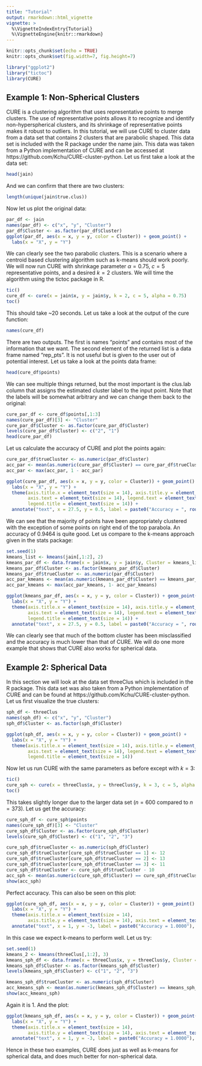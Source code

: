 ```yaml
---
title: "Tutorial"
output: rmarkdown::html_vignette
vignette: >
  %\VignetteIndexEntry{Tutorial}
  %\VignetteEngine{knitr::rmarkdown}
---
```


```r
knitr::opts_chunk$set(echo = TRUE)
knitr::opts_chunk$set(fig.width=7, fig.height=7) 
```

```r
library("ggplot2")
library("tictoc")
library(CURE)
```

## Example 1: Non-Spherical Clusters

CURE is a clustering algorithm that uses representative points to merge clusters. 
The use of representative points allows it to recognize and identify non-hyperspherical
clusters, and its shrinkage of representative points makes it robust to outliers.
In this tutorial, we will use CURE to cluster data from a data set that contains 
2 clusters that are parabolic shaped. This data set is included with the R package
under the name jain. This data was taken from a Python implementation of CURE and can 
be accessed at https://github.com/Kchu/CURE-cluster-python. Let us first take a look 
at the data set:

```r
head(jain)
```

And we can confirm that there are two clusters:

```r
length(unique(jain$true.clus))
```

Now let us plot the original data:

```r
par_df <- jain
names(par_df) <- c("x", "y", "Cluster")
par_df$Cluster <- as.factor(par_df$Cluster)
ggplot(par_df, aes(x = x, y = y, color = Cluster)) + geom_point() +
  labs(x = "X", y = "Y")
```

We can clearly see the two parabolic clusters. This is a scenario where a centroid
based clustering algorithm such as k-means should work poorly. We will now run 
CURE with shrinkage parameter $\alpha = 0.75$, $c = 5$ representative points, and 
a desired $k = 2$ clusters. We will time the algorithm using the tictoc package in R.

```r
tic()
cure_df <- cure(x = jain$x, y = jain$y, k = 2, c = 5, alpha = 0.75)
toc()
```

This should take ~20 seconds. Let us take a look at the output of the cure function:

```r
names(cure_df)
```

There are two outputs. The first is names "points" and contains most of the information
that we want. The second element of the returned list is a data frame named "rep_pts".
It is not useful but is given to the user out of potential interest. Let us take a look
at the points data frame:

```r
head(cure_df$points)
```

We can see multiple things returned, but the most important is the clus.lab column
that assigns the estimated cluster label to the input point. Note that the labels
will be somewhat arbitrary and we can change them back to the original:

```r
cure_par_df <- cure_df$points[,1:3]
names(cure_par_df)[3] <- "Cluster"
cure_par_df$Cluster <- as.factor(cure_par_df$Cluster)
levels(cure_par_df$Cluster) <- c("2", "1")
head(cure_par_df)
```

Let us calculate the accuracy of CURE and plot the points again:

```r
cure_par_df$trueCluster <- as.numeric(par_df$Cluster)
acc_par <- mean(as.numeric(cure_par_df$Cluster) == cure_par_df$trueCluster)
acc_par <- max(acc_par, 1 - acc_par)

ggplot(cure_par_df, aes(x = x, y = y, color = Cluster)) + geom_point() +
  labs(x = "X", y = "Y") + 
  theme(axis.title.x = element_text(size = 14), axis.title.y = element_text(size = 14), 
        axis.text = element_text(size = 14), legend.text = element_text(size = 14), 
        legend.title = element_text(size = 14)) +
  annotate("text", x = 27.5, y = 0.5, label = paste0("Accuracy = ", round(acc_par, 4)), size = 14/.pt)
```

We can see that the majority of points have been appropriately clustered with 
the exception of some points on right end of the top parabola. An accuracy of
0.9464 is quite good. Let us compare to the k-means approach given in the 
stats package:

```r
set.seed(1)
kmeans_list <- kmeans(jain[,1:2], 2)
kmeans_par_df <- data.frame(x = jain$x, y = jain$y, Cluster = kmeans_list$cluster)
kmeans_par_df$Cluster <- as.factor(kmeans_par_df$Cluster)
kmeans_par_df$trueCluster <- as.numeric(par_df$Cluster)
acc_par_kmeans <- mean(as.numeric(kmeans_par_df$Cluster) == kmeans_par_df$trueCluster)
acc_par_kmeans <- max(acc_par_kmeans, 1- acc_par_kmeans)

ggplot(kmeans_par_df, aes(x = x, y = y, color = Cluster)) + geom_point() +
  labs(x = "X", y = "Y") +
  theme(axis.title.x = element_text(size = 14), axis.title.y = element_text(size = 14), 
        axis.text = element_text(size = 14), legend.text = element_text(size = 14), 
        legend.title = element_text(size = 14)) +
  annotate("text", x = 27.5, y = 0.5, label = paste0("Accuracy = ", round(acc_par_kmeans, 4)), size = 14/.pt)

```

We can clearly see that much of the bottom cluster has been misclassified and 
the accuracy is much lower than that of CURE. We will do one more example that
shows that CURE also works for spherical data.

## Example 2: Spherical Data

In this section we will look at the data set threeClus which is included in the 
R package. This data set was also taken from a Python implementation of CURE and 
can be found at https://github.com/Kchu/CURE-cluster-python. Let us first visualize 
the true clusters:

```r
sph_df <- threeClus
names(sph_df) <- c("x", "y", "Cluster")
sph_df$Cluster <- as.factor(sph_df$Cluster)

ggplot(sph_df, aes(x = x, y = y, color = Cluster)) + geom_point() +
  labs(x = "X", y = "Y") + 
  theme(axis.title.x = element_text(size = 14), axis.title.y = element_text(size = 14), 
        axis.text = element_text(size = 14), legend.text = element_text(size = 14), 
        legend.title = element_text(size = 14)) 
```

Now let us run CURE with the same parameters as before except with $k = 3$:

```r
tic()
cure_sph <- cure(x = threeClus$x, y = threeClus$y, k = 3, c = 5, alpha = 0.75)
toc()
```

This takes slightly longer due to the larger data set ($n = 600$ compared to $n = 373$).
Let us get the accuracy:

```r
cure_sph_df <- cure_sph$points
names(cure_sph_df)[3] <- "Cluster"
cure_sph_df$Cluster <- as.factor(cure_sph_df$Cluster)
levels(cure_sph_df$Cluster) <- c("1", "2", "3")

cure_sph_df$trueCluster <- as.numeric(sph_df$Cluster)
cure_sph_df$trueCluster[cure_sph_df$trueCluster == 1] <- 12
cure_sph_df$trueCluster[cure_sph_df$trueCluster == 2] <- 13
cure_sph_df$trueCluster[cure_sph_df$trueCluster == 3] <- 11
cure_sph_df$trueCluster <- cure_sph_df$trueCluster - 10
acc_sph <- mean(as.numeric(cure_sph_df$Cluster) == cure_sph_df$trueCluster)
show(acc_sph)
```

Perfect accuracy. This can also be seen on this plot:

```r
ggplot(cure_sph_df, aes(x = x, y = y, color = Cluster)) + geom_point() +
  labs(x = "X", y = "Y") +
  theme(axis.title.x = element_text(size = 14), 
        axis.title.y = element_text(size = 14), axis.text = element_text(size = 14),)  +
  annotate("text", x = 1, y = -3, label = paste0("Accuracy = 1.0000"), size = 14/.pt)
```

In this case we expect k-means to perform well. Let us try:

```r
set.seed(1)
kmeans_2 <- kmeans(threeClus[,1:2], 3)
kmeans_sph_df <- data.frame(x = threeClus$x, y = threeClus$y, Cluster = kmeans_2$cluster)
kmeans_sph_df$Cluster <- as.factor(kmeans_sph_df$Cluster)
levels(kmeans_sph_df$Cluster) <- c("1", "2", "3")

kmeans_sph_df$trueCluster <- as.numeric(sph_df$Cluster)
acc_kmeans_sph <- mean(as.numeric(kmeans_sph_df$Cluster) == kmeans_sph_df$trueCluster)
show(acc_kmeans_sph)
```
Again it is 1. And the plot:

```r
ggplot(kmeans_sph_df, aes(x = x, y = y, color = Cluster)) + geom_point() +
  labs(x = "X", y = "Y") +
  theme(axis.title.x = element_text(size = 14), 
        axis.title.y = element_text(size = 14), axis.text = element_text(size = 14))  +
  annotate("text", x = 1, y = -3, label = paste0("Accuracy = 1.0000"), size = 14/.pt)
```

Hence in these two examples, CURE does just as well as k-means for spherical data, 
and does much better for non-spherical data.




